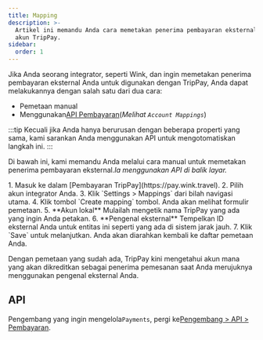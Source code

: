 ```yaml
---
title: Mapping
description: >-
  Artikel ini memandu Anda cara memetakan penerima pembayaran eksternal dengan
  akun TripPay.
sidebar:
  order: 1
---
```


Jika Anda seorang integrator, seperti Wink, dan ingin memetakan penerima pembayaran eksternal Anda untuk digunakan dengan TripPay, Anda dapat melakukannya dengan salah satu dari dua cara:

* Pemetaan manual
* Menggunakan[API Pembayaran](/developers/apis/#payment-api)(*Melihat `Account Mappings`*)

:::tip
Kecuali jika Anda hanya berurusan dengan beberapa properti yang sama, kami sarankan Anda menggunakan API untuk mengotomatiskan langkah ini.
:::

Di bawah ini, kami memandu Anda melalui cara manual untuk memetakan penerima pembayaran eksternal.*Ia menggunakan API di balik layar.*

<Steps>
  1. Masuk ke dalam [Pembayaran TripPay](https://pay.wink.travel).
  2. Pilih akun integrator Anda.
  3. Klik `Settings > Mappings` dari bilah navigasi utama.
  4. Klik tombol `Create mapping` tombol. Anda akan melihat formulir pemetaan.
  5. **Akun lokal** Mulailah mengetik nama TripPay yang ada yang ingin Anda petakan.
  6. **Pengenal eksternal** Tempelkan ID eksternal Anda untuk entitas ini seperti yang ada di sistem jarak jauh.
  7. Klik `Save` untuk melanjutkan. Anda akan diarahkan kembali ke daftar pemetaan Anda.
</Steps>


Dengan pemetaan yang sudah ada, TripPay kini mengetahui akun mana yang akan dikreditkan sebagai penerima pemesanan saat Anda merujuknya menggunakan pengenal eksternal Anda.

## API

Pengembang yang ingin mengelola`Payments`, pergi ke[Pengembang > API > Pembayaran](/developers/apis/#payment-api).

